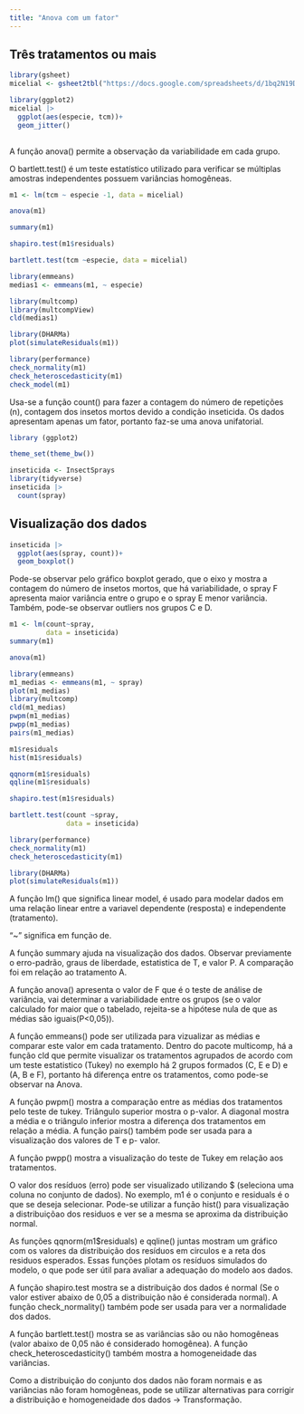 ```yaml
---
title: "Anova com um fator"
---
```


## Três tratamentos ou mais

```r
library(gsheet)
micelial <- gsheet2tbl("https://docs.google.com/spreadsheets/d/1bq2N19DcZdtax2fQW9OHSGMR0X2__Z9T/edit#gid=959387827")
```

```r
library(ggplot2)
micelial |>
  ggplot(aes(especie, tcm))+
  geom_jitter()
  
```

A função anova() permite a observação da variabilidade em cada grupo.

O bartlett.test() é um teste estatístico utilizado para verificar se múltiplas amostras independentes possuem variâncias homogêneas.

```r
m1 <- lm(tcm ~ especie -1, data = micelial)

anova(m1)

summary(m1)

shapiro.test(m1$residuals)

bartlett.test(tcm ~especie, data = micelial)

library(emmeans)
medias1 <- emmeans(m1, ~ especie)

library(multcomp)
library(multcompView)
cld(medias1)

library(DHARMa)
plot(simulateResiduals(m1))

library(performance)
check_normality(m1)
check_heteroscedasticity(m1)
check_model(m1)

```

Usa-se a função count() para fazer a contagem do número de repetições (n), contagem dos insetos mortos devido a condição inseticida. Os dados apresentam apenas um fator, portanto faz-se uma anova unifatorial.

```r
library (ggplot2)

theme_set(theme_bw())

inseticida <- InsectSprays
library(tidyverse)
inseticida |>
  count(spray)

```

## Visualização dos dados

```r
inseticida |>
  ggplot(aes(spray, count))+
  geom_boxplot()

```

Pode-se observar pelo gráfico boxplot gerado, que o eixo y mostra a contagem do número de insetos mortos, que há variabilidade, o spray F apresenta maior variância entre o grupo e o spray E menor variância. Também, pode-se observar outliers nos grupos C e D.

```r
m1 <- lm(count~spray,
         data = inseticida)
summary(m1)

anova(m1)

library(emmeans)
m1_medias <- emmeans(m1, ~ spray)
plot(m1_medias)
library(multcomp)
cld(m1_medias)
pwpm(m1_medias)
pwpp(m1_medias)
pairs(m1_medias)

m1$residuals
hist(m1$residuals)

qqnorm(m1$residuals)
qqline(m1$residuals)

shapiro.test(m1$residuals)

bartlett.test(count ~spray,
              data = inseticida)

library(performance)
check_normality(m1)
check_heteroscedasticity(m1)

library(DHARMa)
plot(simulateResiduals(m1))

```

A função lm() que significa linear model, é usado para modelar dados em uma relação linear entre a variavel dependente (resposta) e independente (tratamento).

"\~" significa em função de.

A função summary ajuda na visualização dos dados. Observar previamente o erro-padrão, graus de liberdade, estatistica de T, e valor P. A comparação foi em relação ao tratamento A.

A função anova() apresenta o valor de F que é o teste de análise de variância, vai determinar a variabilidade entre os grupos (se o valor calculado for maior que o tabelado, rejeita-se a hipótese nula de que as médias são iguais(P\<0,05)).

A função emmeans() pode ser utilizada para vizualizar as médias e comparar este valor em cada tratamento. Dentro do pacote multicomp, há a função cld que permite visualizar os tratamentos agrupados de acordo com um teste estatistico (Tukey) no exemplo há 2 grupos formados (C, E e D) e (A, B e F), portanto há diferença entre os tratamentos, como pode-se observar na Anova.

A função pwpm() mostra a comparação entre as médias dos tratamentos pelo teste de tukey. Triângulo superior mostra o p-valor. A diagonal mostra a média e o triângulo inferior mostra a diferença dos tratamentos em relação a média. A função pairs() também pode ser usada para a visualização dos valores de T e p- valor.

A função pwpp() mostra a visualização do teste de Tukey em relação aos tratamentos.

O valor dos resíduos (erro) pode ser visualizado utilizando \$ (seleciona uma coluna no conjunto de dados). No exemplo, m1 é o conjunto e residuals é o que se deseja selecionar. Pode-se utilizar a função hist() para visualização a distribuiçõao dos residuos e ver se a mesma se aproxima da distribuição normal.

As funções qqnorm(m1\$residuals) e qqline() juntas mostram um gráfico com os valores da distribuição dos resíduos em circulos e a reta dos residuos esperados. Essas funções plotam os resíduos simulados do modelo, o que pode ser útil para avaliar a adequação do modelo aos dados.

A função shapiro.test mostra se a distribuição dos dados é normal (Se o valor estiver abaixo de 0,05 a distribuição não é considerada normal). A função check_normality() também pode ser usada para ver a normalidade dos dados.

A função bartlett.test() mostra se as variâncias são ou não homogêneas (valor abaixo de 0,05 não é considerado homogênea). A função check_heteroscedasticity() também mostra a homogeneidade das variâncias.

Como a distribuição do conjunto dos dados não foram normais e as variâncias não foram homogêneas, pode se utilizar alternativas para corrigir a distribuição e homogeneidade dos dados -> Transformação.